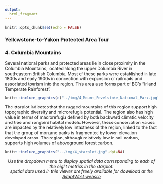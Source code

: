 ```yaml
---
output:
  html_fragment    
---
```

```r
knitr::opts_chunk$set(echo = FALSE)
```
### **Yellowstone-to-Yukon Protected Area Tour**
### **4. Columbia Mountains**
Several national parks and protected areas lie in close proximity in the Columbia Mountains, located along the upper Columbia River in southeastern British Columbia. Most of these parks were established in late 1800s and early 1900s in connection with expansion of railroads and associated tourism into the region. This area also forms part of BC's "Inland Temperate Rainforest".

```r
knitr::include_graphics(c("../img/4_Mount_Revelstoke_National_Park.jpg","../img/4_GlacierNPCanada.jpg"))
```

The starplot indicates that the rugged mountains of this region support high topographic diversity and microrefugia potential. The region also has high value in terms of macrorefugia defined by both backward climatic velocity and tree and songbird habitat models. However, these conservation values are impacted by the relatively low intactness of the region, linked to the fact that the group of montane parks is fragmented by lower-elevation developed areas. The region, although relatively low in soil carbon, supports high volumes of aboveground forest carbon.  

```r
knitr::include_graphics("../img/4_starplot.jpg",dpi=NA)
```

<p align="center">
_Use the dropdown menu to display spatial data corresponding to each of the eight metrics in the starplot. \n<br>\nAll spatial data used in this viewer are freely available for download at the [AdaptWest website](http://adaptwest.databasin.org)_
</p>


